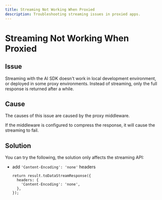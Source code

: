 ```yaml
---
title: Streaming Not Working When Proxied
description: Troubleshooting streaming issues in proxied apps.
---
```


# Streaming Not Working When Proxied

## Issue

Streaming with the AI SDK doesn't work in local development environment, or deployed in some proxy environments.
Instead of streaming, only the full response is returned after a while.

## Cause

The causes of this issue are caused by the proxy middleware.

If the middleware is configured to compress the response, it will cause the streaming to fail.

## Solution

You can try the following, the solution only affects the streaming API:

- add `'Content-Encoding': 'none'` headers

  ```tsx
  return result.toDataStreamResponse({
    headers: {
      'Content-Encoding': 'none',
    },
  });
  ```
